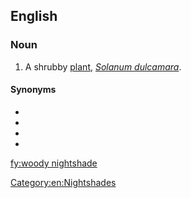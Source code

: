 ==English==

===Noun===
{{en-noun|head=[[woody]] [[nightshade]]}}

# {{label|en|herbalism}} A shrubby [[plant]], ''[[Solanum dulcamara]]''.

====Synonyms====
* {{l|en|amaradulcis}}
* {{l|en|bittersweet}}
* {{l|en|felonwort}}
* {{l|en|morral}}

[[Category:en:Nightshades]]

[[fy:woody nightshade]]